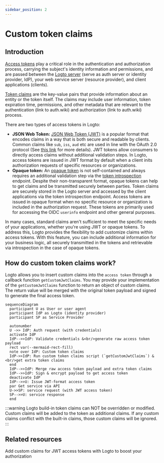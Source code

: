 ```yaml
---
sidebar_position: 2
---
```


# Custom token claims

## Introduction

[Access tokens](https://auth.wiki/access-token) play a critical role in the authentication and authorization process, carrying the subject's identity information and permissions, and are passed between the [Logto server](/concepts/core-service) (serve as auth server or identity provider, IdP), your web service server (resource provider), and client applications (clients).

[Token claims](https://auth.wiki/claim) are the key-value pairs that provide information about an entity or the token itself. The claims may include user information, token expiration time, permissions, and other metadata that are relevant to the authentication (link to auth.wiki) and authorization (link to auth.wiki) process.

There are two types of access tokens in Logto:

- **JSON Web Token:** [JSON Web Token (JWT)](https://auth.wiki/jwt) is a popular format that encodes claims in a way that is both secure and readable by clients. Common claims like `sub`, `iss`, `aud` etc are used in line with the OAuth 2.0 protocol (See [this link](https://datatracker.ietf.org/doc/html/rfc7519#section-4) for more details). JWT tokens allow consumers to directly access claims without additional validation steps. In Logto, access tokens are issued in JWT format by default when a client inits authorization requests of specific resources or organizations.
- **Opaque token:** An [opaque token](http://localhost:3000/concepts/opaque-token) is not self-contained and always requires an additional validation step via the [token introspection](https://auth.wiki/token-introspection) endpoint. Despite their non-transparent format, opaque tokens can help to get claims and be transmitted securely between parties. Token claims are securely stored in the Logto server and accessed by the client applications via the token introspection endpoint. Access tokens are issued in opaque format when no specific resource or organization is included in the authorization request. These tokens are primarily used for accessing the OIDC `userinfo` endpoint and other general purposes.

In many cases, standard claims aren't sufficient to meet the specific needs of your applications, whether you're using JWT or opaque tokens. To address this, Logto provides the flexibility to add customize claims within access tokens. With this feature, you can include additional information for your business logic, all securely transmitted in the tokens and retrievable via introspection in the case of opaque tokens.

## How do custom token claims work?

Logto allows you to insert custom claims into the `access token` through a callback function `getCustomJwtClaims`. You may provide your implementation of the `getCustomJwtClaims` function to return an object of custom claims. The return value will be merged with the original token payload and signed to generate the final access token.

```mermaid
sequenceDiagram
  participant U as User or user agent
  participant IdP as Logto (identity provider)
  participant SP as Service Provider

  autonumber
  U ->> IdP: Auth request (with credentials)
  activate IdP
  IdP-->>IdP: Validate credentials &<br/>generate raw access token payload
  rect var(--mermaid-rect-fill)
  note over IdP: Custom token claims
  IdP->>IdP: Run custom token claims script (`getCustomJwtClaims`) &<br/>get extra token claims
  end
  IdP-->>IdP: Merge raw access token payload and extra token claims
  IdP-->>IdP: Sign & encrypt payload to get access token
  deactivate IdP
  IdP-->>U: Issue JWT-format access token
  par Get service via API
  U->>SP: service request (with JWT access token)
  SP-->>U: service response
  end
```

:::warning
Logto build-in token claims can NOT be overridden or modified. Custom claims will be added to the token as additional claims. If any custom claims conflict with the built-in claims, those custom claims will be ignored.
:::

## Related resources

<Url href="https://blog.logto.io/glance-on-custom-jwt-access-token-claims">
  Add custom claims for JWT access tokens with Logto to boost your authorization
</Url>
